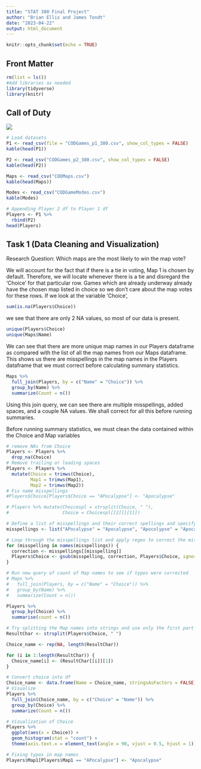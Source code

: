 ```yaml
---
title: "STAT 380 Final Project"
author: "Brian Ellis and James Tondt"
date: "2023-04-22"
output: html_document
---
```


```r
knitr::opts_chunk$set(echo = TRUE)
```

## Front Matter
```r
rm(list = ls())
#Add libraries as needed
library(tidyverse)
library(knitr)
```

## Call of Duty

![](Call-of-Duty.jpg-d196774.png)

```r
# Load datasets
P1 <- read_csv(file = "CODGames_p1_380.csv", show_col_types = FALSE)
kable(head(P1))

P2 <- read_csv("CODGames_p2_380.csv", show_col_types = FALSE)
kable(head(P2))

Maps <- read_csv("CODMaps.csv")
kable(head(Maps))

Modes <- read_csv("CODGameModes.csv")
kable(Modes)
```

```r
# Appending Player 2 df to Player 1 df
Players <- P1 %>% 
  rbind(P2)
head(Players)
```

## Task 1 (Data Cleaning and Visualization)

Research Question: Which maps are the most likely to win the map vote? 

We will account for the fact that if there is a tie in voting, Map 1 is chosen by default. Therefore, we will locate whenever there is a tie and disregard the 'Choice' for that particular row. Games which are already underway already have the chosen map listed in choice so we don't care about the map votes for these rows. If we look at the variable 'Choice',
```r
sum(is.na(Players$Choice))
```
we see that there are only 2 NA values, so most of our data is present.

```r
unique(Players$Choice)
unique(Maps$Name)
```

We can see that there are more unique map names in our Players dataframe as compared with the list of all the map names from our Maps dataframe. This shows us there are misspellings in the map names in the Players dataframe that we must correct before calculating summary statistics.

```r
Maps %>% 
  full_join(Players, by = c("Name" = "Choice")) %>% 
  group_by(Name) %>% 
  summarize(Count = n())
```

Using this join query, we can see there are multiple misspellings, added spaces, and a couple NA values. We shall correct for all this before running summaries.

Before running summary statistics, we must clean the data contained within the Choice and Map variables

```r
# remove NAs from Choice
Players <- Players %>% 
  drop_na(Choice)
# Remove trailing or leading spaces
Players <- Players %>% 
  mutate(Choice = trimws(Choice),
         Map1 = trimws(Map1),
         Map2 = trimws(Map2))
# Fix name misspellings
#Players$Choice[Players$Choice == "APocalypse"] <- "Apocalypse" 

# Players %>% mutate(Choicespl = strsplit(Choice, " "),
#                    Choice = Choicespl[[2]][[1]])

# Define a list of misspellings and their correct spellings and specify certain spellings for words with spaces in their names with '\\W'
misspellings <- list("APocalypse" = "Apocalypse", "Apocolypse" = "Apocalypse", "\\bCollaterel Strike\\b" = "Collateral", "\\bCollateral Strike\\b" = "Collateral", "Deisel" = "Diesel", "Drive-in" = "Drive-In", "\\bMiami Strike\\b" = "Miami", "\\bNuketown\\b.*" = "Nuketown", "Riad" = "Raid")

# Loop through the misspellings list and apply regex to correct the misspellings
for (misspelling in names(misspellings)) {
  correction <- misspellings[[misspelling]]
  Players$Choice <- gsub(misspelling, correction, Players$Choice, ignore.case = TRUE)
}

# Run new query of count of Map names to see if typos were corrected
# Maps %>% 
#   full_join(Players, by = c("Name" = "Choice")) %>% 
#   group_by(Name) %>% 
#   summarize(Count = n())

Players %>% 
  group_by(Choice) %>% 
  summarise(count = n())
```

```r
# Try splitting the Map names into strings and use only the first part of the names as identifiers
ResultChar <- strsplit(Players$Choice, " ")

Choice_name <- rep(NA, length(ResultChar))

for (i in 1:length(ResultChar)) {
  Choice_name[i] <- (ResultChar[[i]][1])
}

# Convert choice into df
Choice_name <- data.frame(Name = Choice_name, stringsAsFactors = FALSE)
# Visualize
Players %>% 
  full_join(Choice_name, by = c("Choice" = "Name")) %>% 
  group_by(Choice) %>% 
  summarize(Count = n())
```


```r
# Vizualization of Choice
Players %>% 
  ggplot(aes(x = Choice)) +
  geom_histogram(stat = "count") +
  theme(axis.text.x = element_text(angle = 90, vjust = 0.5, hjust = 1))
```


```r
# Fixing typos in map names
Players$Map1[Players$Map1 == "APocalypse"] <- "Apocalypse" 
```


